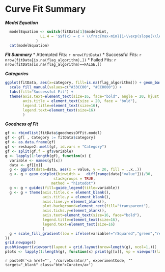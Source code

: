 Curve Fit Summary
========================================================

***Model Equation***
```r
  modelEquation <- switch(fitData[1]$modelHint,
                LL.4 = '$$f(x) = c + \\frac{max-min}{1+\\exp(slope(\\log(conc)-\\log(ec50)))}$$'
              )
  cat(modelEquation)
```

***Fit Summary***
* Attempted Fits: `r nrow(fitData)`
* Successful Fits: `r nrow(fitData[is.na(flag_algorithm),])`
* Failed Fits: `r nrow(fitData[is.na(flag_algorithm)==FALSE,])`


***Categories***

```r
ggplot(fitData, aes(x=category, fill=is.na(flag_algorithm))) + geom_bar()  + 
  scale_fill_manual(values=c("#33CC00", "#CC0000")) +  
  labs(fill="Successful Fit") + 
  theme(axis.text=element_text(size=16, face="bold", angle = 20, hjust = 1),
        axis.title = element_text(size = 20, face = "bold"),
        legend.title=element_text(size=16),
        legend.text=element_text(size=16)
        )
```

***Goodness of Fit***

```r
gf <- rbindlist(fitData$goodnessOfFit.model)
gf <- gf[ , Category := fitData$category]
gf <- as.data.frame(gf)
gf <- reshape2::melt(gf, id.vars = "Category")
gf <- split(gf,f = gf$variable)
g <- lapply(1:length(gf), function(x) {
  variable <- names(gf[x])
  data <- gf[[x]]
  g <- ggplot(data=data, aes(x = value, y = 20, fill = ..x..))
  g <- g + geom_dotplot(binwidth =   diff(range(data["value"]))/30,
                      stackgroups = TRUE, 
                     method = "histodot")
  g <- g + guides(fill=guide_legend(title=variable))
  g <- g + theme(axis.title.x = element_blank(),
                 axis.title.y = element_blank(),
                 axis.line.y= element_blank(),
                 plot.background=element_rect(fill="transparent"),
                 axis.ticks.y=element_blank(),
                 axis.text=element_text(size=16, face="bold"),
                 legend.title=element_text(size=16),
                 legend.text=element_text(size=16)
                 )
  g + scale_fill_gradient(low = ifelse(variable!="rSquared","green","red"), high = ifelse(variable!="rSquared","red","green"))
})
grid.newpage()
pushViewport(viewport(layout = grid.layout(nrow=length(g), ncol=1,)))
plots <- lapply(1:length(g), function(x) print(g[[x]], vp = viewport(layout.pos.row = x, layout.pos.col = 1)))
```


`r paste0('<a href="', '/curveCurator/', experimentCode, '" target="_blank" class="btn">Curate</a>')`
